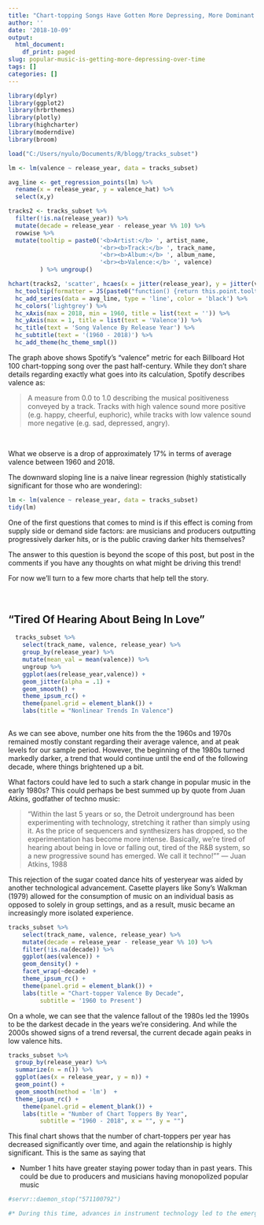 ```yaml
---
title: "Chart-topping Songs Have Gotten More Depressing, More Dominant Over Time"
author: ''
date: '2018-10-09'
output:
  html_document:
    df_print: paged
slug: popular-music-is-getting-more-depressing-over-time
tags: []
categories: []
---
```


```r
library(dplyr)
library(ggplot2)
library(hrbrthemes)
library(plotly)
library(highcharter)
library(moderndive)
library(broom)

load("C:/Users/nyulo/Documents/R/blogg/tracks_subset")
```


```r

lm <- lm(valence ~ release_year, data = tracks_subset)

avg_line <- get_regression_points(lm) %>% 
  rename(x = release_year, y = valence_hat) %>% 
  select(x,y)

tracks2 <- tracks_subset %>% 
  filter(!is.na(release_year)) %>% 
  mutate(decade = release_year - release_year %% 10) %>%
  rowwise %>% 
  mutate(tooltip = paste0('<b>Artist:</b> ', artist_name,
                          '<br><b>Track:</b> ', track_name,
                          '<br><b>Album:</b> ', album_name,
                          '<br><b>Valence:</b> ', valence)
         ) %>% ungroup()

hchart(tracks2, 'scatter', hcaes(x = jitter(release_year), y = jitter(valence))) %>% 
  hc_tooltip(formatter = JS(paste0("function() {return this.point.tooltip;}")), useHTML = T) %>% 
  hc_add_series(data = avg_line, type = 'line', color = 'black') %>%
  hc_colors('lightgrey') %>%
  hc_xAxis(max = 2018, min = 1960, title = list(text = '')) %>% 
  hc_yAxis(max = 1, title = list(text = 'Valence')) %>% 
  hc_title(text = 'Song Valence By Release Year') %>% 
  hc_subtitle(text = '(1960 - 2018)') %>% 
  hc_add_theme(hc_theme_smpl())


```
\newline
\newline

The graph above shows Spotify's "valence" metric for each Billboard Hot 100 chart-topping song over the past half-century. While they don't share details regarding exactly what goes into its calculation, Spotify describes valence as:

>A measure from 0.0 to 1.0 describing the musical positiveness conveyed by a track. Tracks with high valence sound more positive (e.g. happy, cheerful, euphoric), while tracks with low valence sound more negative (e.g. sad, depressed, angry).

<br>

What we observe is a drop of approximately 17% in terms of average valence between 1960 and 2018.

The downward sloping line is a naive linear regression (highly statistically significant for those who are wondering):

```r

lm <- lm(valence ~ release_year, data = tracks_subset)
tidy(lm)

```

One of the first questions that comes to mind is if this effect is coming from supply side or demand side factors: are musicians and producers outputting progressively darker hits, or is the public craving darker hits themselves? 

The answer to this question is beyond the scope of this post, but post in the comments if you have any thoughts on what might be driving this trend!

For now we'll turn to a few more charts that help tell the story.
<br>
<br>
<br>



## "Tired Of Hearing About Being In Love"

```r
  
  tracks_subset %>% 
    select(track_name, valence, release_year) %>% 
    group_by(release_year) %>%
    mutate(mean_val = mean(valence)) %>%
    ungroup %>% 
    ggplot(aes(release_year,valence)) +
    geom_jitter(alpha = .1) +
    geom_smooth() +
    theme_ipsum_rc() +
    theme(panel.grid = element_blank()) +
    labs(title = "Nonlinear Trends In Valence")
  

```

As we can see above, number one hits from the the 1960s and 1970s remained mostly constant regarding their average valence, and at peak levels for our sample period. However, the beginning of the 1980s turned markedly darker, a trend that would continue until the end of the following decade, where things brightened up a bit.

What factors could have led to such a stark change in popular music in the early 1980s? This could perhaps be best summed up by quote from Juan Atkins, godfather of techno music:

> "Within the last 5 years or so, the Detroit underground has been experimenting with technology, stretching it rather than simply using it. As the price of sequencers and synthesizers has dropped, so the experimentation has become more intense. Basically, we're tired of hearing about being in love or falling out, tired of the R&B system, so a new progressive sound has emerged. We call it techno!""
— Juan Atkins, 1988

This rejection of the sugar coated dance hits of yesteryear was aided by another technological advancement. Casette players like Sony's Walkman (1979) allowed for the consumption of music on an individual basis as opposed to solely in group settings, and as a result, music became an increasingly more isolated experience.


```r

tracks_subset %>%
    select(track_name, valence, release_year) %>% 
    mutate(decade = release_year - release_year %% 10) %>%
    filter(!is.na(decade)) %>% 
    ggplot(aes(valence)) + 
    geom_density() +
    facet_wrap(~decade) +
    theme_ipsum_rc() + 
    theme(panel.grid = element_blank()) +
    labs(title = "Chart-topper Valence By Decade",
         subtitle = '1960 to Present')
```

On a whole, we can see that the valence fallout of the 1980s led the 1990s to be the darkest decade in the years we're considering. And while the 2000s showed signs of a trend reversal, the current decade again peaks in low valence hits. 


```r

tracks_subset %>%
  group_by(release_year) %>% 
  summarize(n = n()) %>% 
  ggplot(aes(x = release_year, y = n)) +
  geom_point() +
  geom_smooth(method = 'lm')  +
  theme_ipsum_rc() +
    theme(panel.grid = element_blank()) +
    labs(title = "Number of Chart Toppers By Year",
         subtitle = "1960 - 2018", x = "", y = "")

```

This final chart shows that the number of chart-toppers per year has decreased significantly over time, and again the relationship is highly significant. This is the same as saying that 

* Number 1 hits have greater staying power today than in past years. This could be due to producers and musicians having monopolized popular music

```r
#servr::daemon_stop("571100792")

#* During this time, advances in instrument technology led to the emergence of #new forms of electronic music, which rejected the sugar coated dance hits of #previous decades. While these underground hits were far from topping charts, #this movement undoubtedly had an effect on music of all varieties. From #Wikipedia:
```






